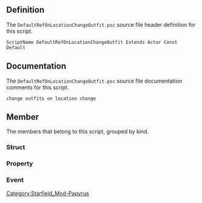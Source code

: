 {{Script_Object_Summary
| title = DefaultRefOnLocationChangeOutfit
| name = [[SFM:Script-DefaultRefOnLocationChangeOutfit|DefaultRefOnLocationChangeOutfit]]
| extends = [[SFM:Script-Actor|Actor]] → [[SFM:Script-ObjectReference|ObjectReference]] → [[SFM:Script-Form|Form]] → [[SFM:Script-ScriptObject|ScriptObject]]
| flags = Const, Default
}}


== Definition ==
The <code>DefaultRefOnLocationChangeOutfit.psc</code> source file header definition for this script.

<source lang="papyrus">
ScriptName DefaultRefOnLocationChangeOutfit Extends Actor Const Default
</source>


== Documentation ==
The <code>DefaultRefOnLocationChangeOutfit.psc</code> source file documentation comments for this script.

<source>
change outfits on location change
</source>


== Member ==
The members that belong to this script, grouped by kind.

=== Struct ===
{{Script_Object_Member_Summary
| title = OutfitChange
| script = [[SFM:Script-DefaultRefOnLocationChangeOutfit|DefaultRefOnLocationChangeOutfit]]
| name = [[SFM:Script-DefaultRefOnLocationChangeOutfit/OutfitChange|OutfitChange]]
| kind = Struct
}}

=== Property ===
{{Script_Object_Member_Summary
| title = OutfitChangeList
| script = [[SFM:Script-DefaultRefOnLocationChangeOutfit|DefaultRefOnLocationChangeOutfit]]
| name = [[SFM:Script-DefaultRefOnLocationChangeOutfit/OutfitChangeList|OutfitChangeList]]
| kind = Property
| flags = Auto Const
| returns = OutfitChange[]
| documentation = list of location/outfit combinations
}}

=== Event ===
{{Script_Object_Member_Summary
| title = OnLocationChange
| script = [[SFM:Script-DefaultRefOnLocationChangeOutfit|DefaultRefOnLocationChangeOutfit]]
| name = [[SFM:Script-DefaultRefOnLocationChangeOutfit/OnLocationChange|OnLocationChange]]
| kind = Event
| parameters = Location akOldLoc, Location akNewLoc
}}


[[Category:Starfield_Mod-Papyrus]]
